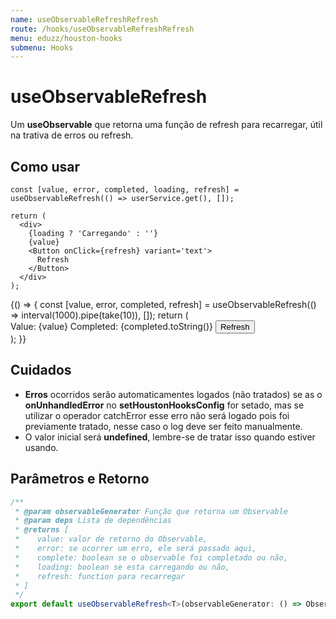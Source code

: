 ```yaml
---
name: useObservableRefreshRefresh
route: /hooks/useObservableRefreshRefresh
menu: eduzz/houston-hooks
submenu: Hooks
---
```






# useObservableRefresh

Um **useObservable** que retorna uma função de refresh para recarregar, útil na trativa de erros ou refresh.

## Como usar

```tsx
const [value, error, completed, loading, refresh] = useObservableRefresh(() => userService.get(), []);

return (
  <div>
    {loading ? 'Carregando' : ''}
    {value}
    <Button onClick={refresh} variant='text'>
      Refresh
    </Button>
  </div>
);
```

<Playground>
  {() => {
    const [value, error, completed, refresh] = useObservableRefresh(() => interval(1000).pipe(take(10)), []);
    return (
      <div>
        <Typography>Value: {value}</Typography>
        <Typography>Completed: {completed.toString()}</Typography>
        <Button onClick={refresh} variant='text'>
          Refresh
        </Button>
      </div>
    );
  }}
</Playground>

## Cuidados

- **Erros** ocorridos serão automaticamentes logados (não tratados) se as o **onUnhandledError** no **setHoustonHooksConfig**
  for setado, mas se utilizar o operador catchError esse erro não será logado pois foi previamente tratado,
  nesse caso o log deve ser feito manualmente.
- O valor inicial será **undefined**, lembre-se de tratar isso quando estiver usando.

## Parâmetros e Retorno

```ts
/**
 * @param observableGenerator Função que retorna um Observable
 * @param deps Lista de dependências
 * @returns [
 *    value: valor de retorno do Observable,
 *    error: se ocorrer um erro, ele será passado aqui,
 *    complete: boolean se o observable foi completado ou não,
 *    loading: boolean se esta carregando ou não,
 *    refresh: function para recarregar
 * ]
 */
export default useObservableRefresh<T>(observableGenerator: () => Observable<T>, deps: React.DependencyList): [T, any, boolean, boolean, () => void];
```
